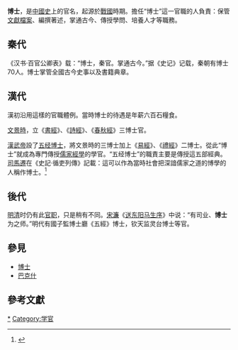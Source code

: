 '''博士'''，是[[中國史|中國史]]上的官名，起源於[[戰國|戰國]]時期。擔任“博士”這一官職的人負責：保管[[文獻|文獻]][[檔案|檔案]]、編撰著述，掌通古今、傳授學問、培養人才等職務。

==秦代==
《汉书·百官公卿表》载：“博士，秦官。掌通古今。”据《史记》记载，秦朝有博士70人。博士掌管全國古今史事以及書籍典章。

==漢代==
{{main|五经博士}}

漢初沿用這樣的官職體例。當時博士的待遇是年薪六百石糧食。

[[文景之治|文景時]]，立《[[書經|書經]]》、《[[詩經|詩經]]》、《[[春秋經|春秋經]]》三博士官。

[[漢武帝|漢武帝]]設了[[五经博士|五经博士]]，將文景時的三博士加上《[[易經|易經]]》、《[[禮經|禮經]]》二博士。從此“博士”就成為專門傳授[[儒家|儒家]][[經學|經學]]的學官。“五经博士”的職責主要是傳授這五部經典。[[司馬遷|司馬遷]]在《史記·循吏列傳》記載：{{quote|「公儀休者，魯國'''博士'''也，以高等為魯相。」}}這可以作為當時社會把深諳儒家之道的博學的人稱作博士。<ref name="c100">{{Cite book|author=楊明華 編著|title=《有關文化的100個素養》|location=台北 |publisher=驛站文化 |ISBN=978-986-6838-80-4|date=2009年7月}}</ref>

==後代==
[[明清|明清]]时仍有此[[官职|官职]]，只是稍有不同。[[宋濂|宋濂]]《[[:s:送東陽馬生序|送东阳马生序]]》中说：“有司业、'''博士'''为之师。”明代有國子監博士廳《五經》博士，钦天监灵台博士等官。

==參見==
*[[博士|博士]]
*[[巴克什|巴克什]]

==參考文獻==
{{Reflist|1}}

[[Category:博士_(官职)|*]]
[[Category:学官|Category:学官]]